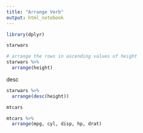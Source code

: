 ```yaml
---
title: "Arrange Verb"
output: html_notebook
---
```


```r
library(dplyr)
```

```r
starwars
```

```r
# arrange the rows in ascending values of height
starwars %>%
  arrange(height)
```

desc
```r
starwars %>%
  arrange(desc(height))
```

```r
mtcars
```

```r
mtcars %>%
  arrange(mpg, cyl, disp, hp, drat)
```

